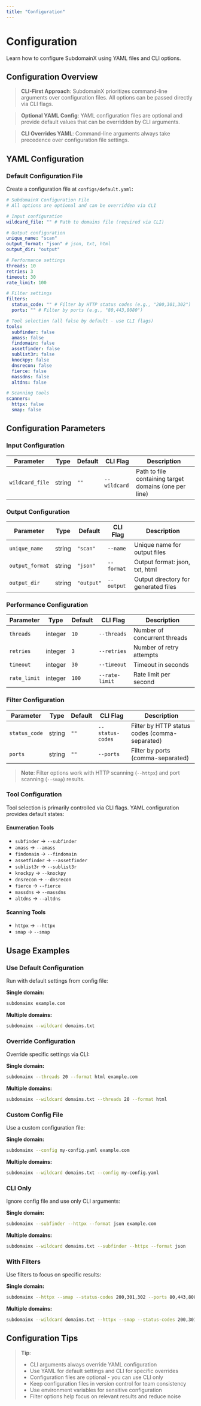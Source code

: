 ```yaml
---
title: "Configuration"
---
```


# Configuration

Learn how to configure SubdomainX using YAML files and CLI options.

## Configuration Overview

> **CLI-First Approach**: SubdomainX prioritizes command-line arguments over configuration files. All options can be passed directly via CLI flags.

> **Optional YAML Config**: YAML configuration files are optional and provide default values that can be overridden by CLI arguments.

> **CLI Overrides YAML**: Command-line arguments always take precedence over configuration file settings.

## YAML Configuration

### Default Configuration File

Create a configuration file at `configs/default.yaml`:

```yaml
# SubdomainX Configuration File
# All options are optional and can be overridden via CLI

# Input configuration
wildcard_file: "" # Path to domains file (required via CLI)

# Output configuration
unique_name: "scan"
output_format: "json" # json, txt, html
output_dir: "output"

# Performance settings
threads: 10
retries: 3
timeout: 30
rate_limit: 100

# Filter settings
filters:
  status_code: "" # Filter by HTTP status codes (e.g., "200,301,302")
  ports: "" # Filter by ports (e.g., "80,443,8080")

# Tool selection (all false by default - use CLI flags)
tools:
  subfinder: false
  amass: false
  findomain: false
  assetfinder: false
  sublist3r: false
  knockpy: false
  dnsrecon: false
  fierce: false
  massdns: false
  altdns: false

# Scanning tools
scanners:
  httpx: false
  smap: false
```

## Configuration Parameters

### Input Configuration

| Parameter       | Type   | Default | CLI Flag     | Description                                           |
| --------------- | ------ | ------- | ------------ | ----------------------------------------------------- |
| `wildcard_file` | string | `""`    | `--wildcard` | Path to file containing target domains (one per line) |

### Output Configuration

| Parameter       | Type   | Default    | CLI Flag   | Description                          |
| --------------- | ------ | ---------- | ---------- | ------------------------------------ |
| `unique_name`   | string | `"scan"`   | `--name`   | Unique name for output files         |
| `output_format` | string | `"json"`   | `--format` | Output format: json, txt, html       |
| `output_dir`    | string | `"output"` | `--output` | Output directory for generated files |

### Performance Configuration

| Parameter    | Type    | Default | CLI Flag       | Description                  |
| ------------ | ------- | ------- | -------------- | ---------------------------- |
| `threads`    | integer | `10`    | `--threads`    | Number of concurrent threads |
| `retries`    | integer | `3`     | `--retries`    | Number of retry attempts     |
| `timeout`    | integer | `30`    | `--timeout`    | Timeout in seconds           |
| `rate_limit` | integer | `100`   | `--rate-limit` | Rate limit per second        |

### Filter Configuration

| Parameter     | Type   | Default | CLI Flag         | Description                                   |
| ------------- | ------ | ------- | ---------------- | --------------------------------------------- |
| `status_code` | string | `""`    | `--status-codes` | Filter by HTTP status codes (comma-separated) |
| `ports`       | string | `""`    | `--ports`        | Filter by ports (comma-separated)             |

> **Note**: Filter options work with HTTP scanning (`--httpx`) and port scanning (`--smap`) results.

### Tool Configuration

Tool selection is primarily controlled via CLI flags. YAML configuration provides default states:

#### Enumeration Tools

- `subfinder` → `--subfinder`
- `amass` → `--amass`
- `findomain` → `--findomain`
- `assetfinder` → `--assetfinder`
- `sublist3r` → `--sublist3r`
- `knockpy` → `--knockpy`
- `dnsrecon` → `--dnsrecon`
- `fierce` → `--fierce`
- `massdns` → `--massdns`
- `altdns` → `--altdns`

#### Scanning Tools

- `httpx` → `--httpx`
- `smap` → `--smap`

## Usage Examples

### Use Default Configuration

Run with default settings from config file:

**Single domain:**

```bash
subdomainx example.com
```

**Multiple domains:**

```bash
subdomainx --wildcard domains.txt
```

### Override Configuration

Override specific settings via CLI:

**Single domain:**

```bash
subdomainx --threads 20 --format html example.com
```

**Multiple domains:**

```bash
subdomainx --wildcard domains.txt --threads 20 --format html
```

### Custom Config File

Use a custom configuration file:

**Single domain:**

```bash
subdomainx --config my-config.yaml example.com
```

**Multiple domains:**

```bash
subdomainx --wildcard domains.txt --config my-config.yaml
```

### CLI Only

Ignore config file and use only CLI arguments:

**Single domain:**

```bash
subdomainx --subfinder --httpx --format json example.com
```

**Multiple domains:**

```bash
subdomainx --wildcard domains.txt --subfinder --httpx --format json
```

### With Filters

Use filters to focus on specific results:

**Single domain:**

```bash
subdomainx --httpx --smap --status-codes 200,301,302 --ports 80,443,8080 example.com
```

**Multiple domains:**

```bash
subdomainx --wildcard domains.txt --httpx --smap --status-codes 200,301,302 --ports 80,443,8080
```

## Configuration Tips

> **Tip**:
>
> - CLI arguments always override YAML configuration
> - Use YAML for default settings and CLI for specific overrides
> - Configuration files are optional - you can use CLI only
> - Keep configuration files in version control for team consistency
> - Use environment variables for sensitive configuration
> - Filter options help focus on relevant results and reduce noise
